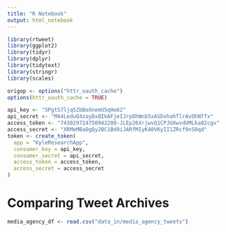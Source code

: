 ```yaml
---
title: "R Notebook"
output: html_notebook
---
```


```r
library(rtweet)
library(ggplot2)
library(tidyr)
library(dplyr)
library(tidytext)
library(stringr)
library(scales)

origop <- options("httr_oauth_cache")
options(httr_oauth_cache = TRUE)

api_key <- "5PgtS7ljq5ZbBoXnemU5qHe62"
api_secret <- "M44LeduQ4zoyDxQIkAFjeIJrpDhWnb5xASDvhahTlrAvOhN7fx"
access_token <- "743029724750942208-JLEp26XrjwvQ1CPJUXwvdUMLka82cgx"
access_secret <- "XRMeMBaOgQy2BC1Bd9iJARfMIyK40VKyII1ZRcf9nS0qd"
token <- create_token(
  app = "KyleResearchApp",
  consumer_key = api_key,
  consumer_secret = api_secret,
  access_token = access_token,
  access_secret = access_secret
)
```



# Comparing Tweet Archives

```r
media_agency_df <- read.csv("data_in/media_agency_tweets")
```

```r

```

